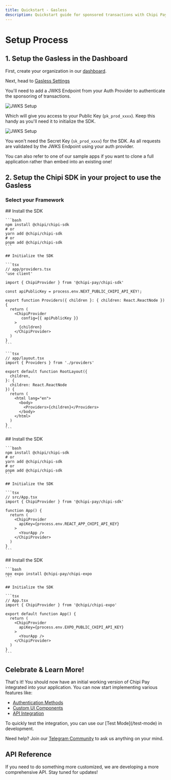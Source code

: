 ```yaml
---
title: Quickstart - Gasless
description: Quickstart guide for sponsored transactions with Chipi Pay Sdk
---
```




# Setup Process

## 1. Setup the Gasless in the Dashboard

First, create your organization in our [dashboard](https://dashboard.chipipay.com/).

Next, head to [Gasless Settings](https://dashboard.chipipay.com/configure/gasless)

You'll need to add a JWKS Endpoint from your Auth Provider to authenticate the sponsoring of transactions.

<div className="flex justify-center">
  <img src="/images/gasless/configure-gasless-1.png" alt="JWKS Setup" />
</div>

Which will give you access to your Public Key (`pk_prod_xxxx`). Keep this handy as you'll need it to initialize the SDK.

<div className="flex justify-center">
  <img src="/images/gasless/configure-gasless-2.png" alt="JWKS Setup" />
</div>

You won't need the Secret Key (`sk_prod_xxxx`) for the SDK.
As all requests are validated by the JWKS Endpoint using your auth provider.

<Tip>
  You can also refer to one of our sample apps if you want to
  clone a full application rather than embed into an existing one!
</Tip>

## 2. Setup the Chipi SDK in your project to use the Gasless

### Select your Framework

<Tabs>
  <Tab title="Next.js">
    ## Install the SDK

    ```bash
    npm install @chipi/chipi-sdk
    # or
    yarn add @chipi/chipi-sdk
    # or
    pnpm add @chipi/chipi-sdk
    ```

    ## Initialize the SDK

    ```tsx
    // app/providers.tsx
    'use client'

    import { ChipiProvider } from '@chipi-pay/chipi-sdk'

    const apiPublicKey = process.env.NEXT_PUBLIC_CHIPI_API_KEY!;

    export function Providers({ children }: { children: React.ReactNode }) {
      return (
        <ChipiProvider
           config={{ apiPublicKey }}
        >
          {children}
        </ChipiProvider>
      )
    }
    ```

    ```tsx
    // app/layout.tsx
    import { Providers } from './providers'

    export default function RootLayout({
      children,
    }: {
      children: React.ReactNode
    }) {
      return (
        <html lang="en">
          <body>
            <Providers>{children}</Providers>
          </body>
        </html>
      )
    }
    ```
  </Tab>

  <Tab title="React">
    ## Install the SDK

    ```bash
    npm install @chipi/chipi-sdk
    # or
    yarn add @chipi/chipi-sdk
    # or
    pnpm add @chipi/chipi-sdk
    ```

    ## Initialize the SDK

    ```tsx
    // src/App.tsx
    import { ChipiProvider } from '@chipi-pay/chipi-sdk'

    function App() {
      return (
        <ChipiProvider
          apiKey={process.env.REACT_APP_CHIPI_API_KEY}
        >
          <YourApp />
        </ChipiProvider>
      )
    }
    ```
  </Tab>

  <Tab title="Expo">
    ## Install the SDK

    ```bash
    npx expo install @chipi-pay/chipi-expo
    ```

    ## Initialize the SDK

    ```tsx
    // App.tsx
    import { ChipiProvider } from '@chipi/chipi-expo'

    export default function App() {
      return (
        <ChipiProvider
          apiKey={process.env.EXPO_PUBLIC_CHIPI_API_KEY}
        >
          <YourApp />
        </ChipiProvider>
      )
    }
    ```
  </Tab>
</Tabs>

## Celebrate & Learn More!

That's it! You should now have an initial working version of Chipi Pay integrated into your application. You can now start implementing various features like:

* [Authentication Methods](/authentication-methods)
* [Custom UI Components](/ui-components)
* [API Integration](/api-reference)

<Tip>
  To quickly test the integration, you can use our [Test Mode](/test-mode) in development.
</Tip>

Need help? Join our [Telegram Community](https://t.me/+e2qjHEOwImkyZDVh) to ask us anything on your mind.


## API Reference

If you need to do something more customized, we are developing a more comprehensive API.
Stay tuned for updates!

